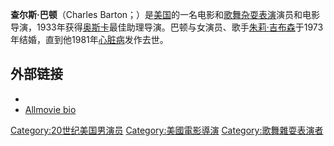 {{otherpeople}}
{{Infobox person
| name          = 查尔斯·巴顿
| image         = 
| imagesize     = 
| caption       = 
| birth_date     = {{birth date|1902|5|25|mf=y}}
| birth_place      = 美[[圣弗朗西斯科|圣弗朗西斯科]]
| death_date     = {{death date and age|1981|12|5|1902|5|25}}
| death_place    = [[伯班克_(加利福尼亚州)|伯班克]]
| years_active   = 1920-1971 
| spouse        = [[朱莉·吉布森|朱莉·吉布森]] (1973-1981)
| birth_name     = 
| othername     = 
| homepage      =
}}

'''查尔斯·巴顿'''（Charles Barton；{{bd|1902年|5月25日|1981年|12月5日|}}）是[[美国|美国]]的一名电影和[[歌舞杂耍表演|歌舞杂耍表演]]演员和电影导演，1933年获得[[奥斯卡|奥斯卡]]最佳助理导演。巴顿与女演员、歌手[[朱莉·吉布森|朱莉·吉布森]]于1973年结婚，直到他1981年[[心脏病|心脏病]]发作去世。

== 外部链接 ==
* {{imdb name|id=0059106|name=Charles Barton}}
* [http://www.allmovie.com/cg/avg.dll?p=avg&sql=2:80892~T1 Allmovie bio]

{{Authority control}}
{{DEFAULTSORT:C查}}
[[Category:20世纪美国男演员|Category:20世纪美国男演员]]
[[Category:美國電影導演|Category:美國電影導演]]
[[Category:歌舞雜耍表演者|Category:歌舞雜耍表演者]]